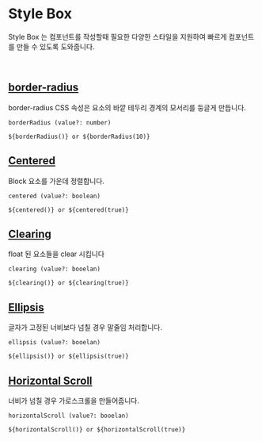 
<Meta title="Style-Box | molecular" />

# Style Box

Style Box 는 컴포넌트를 작성할때 필요한 다양한 스타일을 지원하여 빠르게 컴포넌트를 만들 수 있도록 도와줍니다.

<br />

## [border-radius](https://developer.mozilla.org/ko/docs/Web/CSS/border-radius)

border-radius CSS 속성은 요소의 바깥 테두리 경계의 모서리를 둥글게 만듭니다.

```
borderRadius (value?: number)

${borderRadius()} or ${borderRadius(10)}
```

## [Centered](#centered)

Block 요소를 가운데 정렬합니다.

```
centered (value?: boolean)

${centered()} or ${centered(true)}
```

## [Clearing](#clearing)

float 된 요소들을 clear 시킵니다

```
clearing (value?: booelan)

${clearing()} or ${clearing(true)}
```

## [Ellipsis](#ellipsis)

글자가 고정된 너비보다 넘칠 경우 말줄임 처리합니다.

```
ellipsis (value?: booelan)

${ellipsis()} or ${ellipsis(true)}
```

## [Horizontal Scroll](#horizontal-scroll)

너비가 넘칠 경우 가로스크롤을 만들어줍니다.

```
horizontalScroll (value?: booelan)

${horizontalScroll()} or ${horizontalScroll(true)}
```
